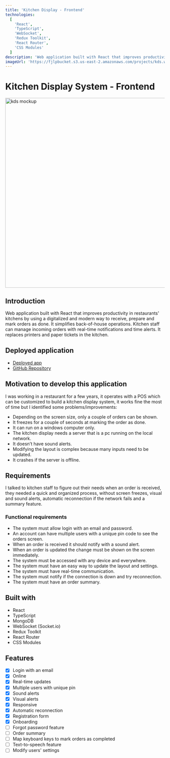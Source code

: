 ```yaml
---
title: 'Kitchen Display - Frontend'
technologies:
  [
    'React',
    'TypeScript',
    'WebSocket',
    'Redux Toolkit',
    'React Router',
    'CSS Modules'
  ]
description: 'Web application built with React that improves productivity in the kitchen by using a digitalized and modern way to receive, prepare and mark orders as done. It simplifies back-of-house operations. Kitchen staff can manage incoming orders with real-time notifications and time alerts. It replaces printers and paper tickets in the kitchen.'
imageUrl: 'https://fjlpbucket.s3.us-east-2.amazonaws.com/projects/kds.webp'
---
```


# Kitchen Display System - Frontend

<Img
  src="https://fjlpbucket.s3.us-east-2.amazonaws.com/kds-mockup.webp"
  width="1000"
  height="600"
  alt="kds mockup"
/>

## Introduction

Web application built with React that improves productivity in restaurants' kitchens by using a digitalized and modern way to receive, prepare and mark orders as done. It simplifies back-of-house operations. Kitchen staff can manage incoming orders with real-time notifications and time alerts. It replaces printers and paper tickets in the kitchen.

## Deployed application

- [Deployed app](https://kds.techpos.com)
- [GitHub Repository](https://github.com/franlopz/kitchen-display)

## Motivation to develop this application

I was working in a restaurant for a few years, it operates with a POS which can be customized to build a kitchen display system, it works fine the most of time but I identified some problems/improvements:

- Depending on the screen size, only a couple of orders can be shown.
- It freezes for a couple of seconds at marking the order as done.
- It can run on a windows computer only.
- The kitchen display needs a server that is a pc running on the local network.
- It doesn’t have sound alerts.
- Modifying the layout is complex because many inputs need to be updated.
- It crashes if the server is offline.

## Requirements

I talked to kitchen staff to figure out their needs when an order is received, they needed a quick and organized process, without screen freezes, visual and sound alerts, automatic reconnection if the network fails and a summary feature.

### Functional requirements

- The system must allow login with an email and password.
- An account can have multiple users with a unique pin code to see the orders screen.
- When an order is received it should notify with a sound alert.
- When an order is updated the change must be shown on the screen immediately.
- The system must be accessed with any device and everywhere.
- The system must have an easy way to update the layout and settings.
- The system must have real-time communication.
- The system must notify if the connection is down and try reconnection.
- The system must have an order summary.

## Built with

- React
- TypeScript
- MongoDB
- WebSocket (Socket.io)
- Redux Toolkit
- React Router
- CSS Modules

## Features

- [x] Login with an email
- [x] Online
- [x] Real-time updates
- [x] Multiple users with unique pin
- [x] Sound alerts
- [x] Visual alerts
- [x] Responsive
- [x] Automatic reconnection
- [x] Registration form
- [x] Onboarding
- [ ] Forgot password feature
- [ ] Order summary
- [ ] Map keyboard keys to mark orders as completed
- [ ] Text-to-speech feature
- [ ] Modify users' settings
